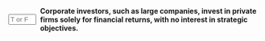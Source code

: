 ::: {.question-block}

<form onsubmit="event.preventDefault(); checkAnswerBox('q100','F')" style="display: flex; align-items: center; gap: 8px;">
<input type="text" id="q100" name="q100" maxlength="1" placeholder="T or F"
         style="width: 55px;" data-correct-answer="F" /> <label for="q100"><strong>Corporate investors, such as large companies, invest in private firms solely for financial returns, with no interest in strategic objectives.</strong></label>
</form>

<div id="feedback-q100" class="feedback" data-status="" style="display:none;">
The sentence is FALSE: While corporate investors seek financial returns, they often invest in private companies for corporate strategic objectives (e.g., access to new technology, markets, or talent), in addition to or sometimes even prioritized over purely financial returns.
</div>
:::
